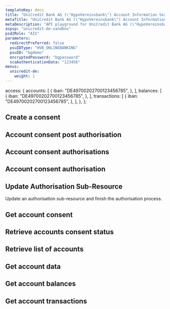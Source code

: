 ```yaml
---
templateKey: docs
title: "UniCredit Bank AG (\"HypoVereinsbank\") Account Information Service (AIS) Embedded"
metaTitle: "UniCredit Bank AG (\"HypoVereinsbank\") Account Information Service (AIS) Embedded"
metaDescription: "API playground for UniCredit Bank AG (\"HypoVereinsbank\") Account Information Service (AIS) Embedded"
aspsp: "unicredit-de-sandbox"
psd2Role: "AIS"
parameters:
  redirectPreferred: false
  psuIDType: "HVB_ONLINEBANKING"
  psuID: "bgdemo"
  encryptedPassword: "bgpassword"
  scaAuthenticationData: "123456"
menus:
  unicredit-de: 
    weight: 1
---
```




  access: {
    accounts: [
      {
        iban: "DE49700202700123456785",
      },
    ],
    balances: [
      {
        iban: "DE49700202700123456785",
      },
    ],
    transactions: [
      {
        iban: "DE49700202700123456785",
      },
    ],
  },
};


  <step>

  ## Create a consent

  <StepCreateAccountConsent requestOverride={requestOverride}/>
  </step>
  <step>

  ## Account consent post authorisation

  <StepAccountConsentPostAuthorisation/>
  </step>
  <step>

  ## Account consent authorisations

  <StepAccountConsentAuthorisations/>
  </step>
  <step>

  ## Account consent authorisation

  <StepAccountConsentAuthorisation/>
  </step>
  <step>

  ## Update Authorisation Sub-Resource
  Update an authorisation sub-resource and finish the authorisation process.

  <StepAccountConsentPutAuthorisation/>
  </step>
  <step>

  ## Get account consent

  <StepGetAccountConsent/>
  </step>
  <step>

  ## Retrieve accounts consent status

  <AccountConsentStatus/>
  </step>
  <step>

  ## Retrieve list of accounts

  <StepAccounts/>
  </step>
  <step>

  ## Get account data

  <StepAccount/>
  </step>
  <step>

  ## Get account balances

  <StepBalances/>
  </step>
  <step>

  ## Get account transactions

  <StepTransactions/>
  </step>
